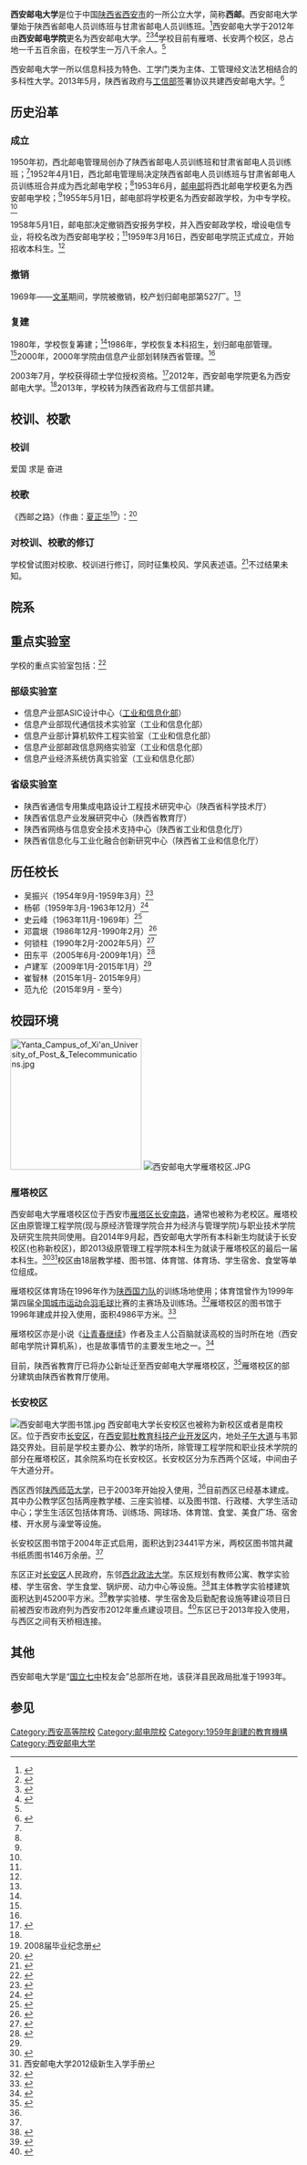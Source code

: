 {{Infobox university
| Name = <big>西安邮电大学</big>
| EnglishName = Xi'an University of Posts & Telecommunications
| image_name = 西安邮电大学标识.jpg
| image_size = 200px
| Motto = 爱国 求是 奋进
| Established = 1959年
| Type = 公立大学
| President = [[周正康|周正康]]
| Secretary = [[卢建军|卢建军]]
| Location = {{CHN}}[[陕西省|陕西省]][[西安市|西安市]]
| Campus = 雁塔校区：西安市雁塔区[[长安南路|长安南路]]563号<br>长安校区：西安市长安区韦郭路
| AreaTotal = 一千五百余亩
| Department = 17个院系
| Faculty = 
| Professor = 116人
| Associate Professor = 
| Assistant Professor = 
| Lecturer = 
| Student = 18000人<ref name="intro">{{Cite web |url= http://xupt.edu.cn/xxgk/about1.htm |title= 学校简介 |author=  |date=  |publisher= 西安邮电大学 |language= zh-hans |accessdate= 2018-02-02 |quote= 现有全日制在校生18000余人。 |archive-date= 2020-06-23 |archive-url= https://web.archive.org/web/20200623162257/http://www.xupt.edu.cn/xxgk/about1.htm |dead-url= no }}</ref>
| Undergraduate = 
| Postgraduate = 2000人<ref name=postgraduate>{{Cite web |url= http://xupt.edu.cn/rcpy/yjsjy1.htm |title= 西安邮电大学研究生部简介 |author=  |date=  |publisher=  |language= zh-hans |accessdate= 2018-02-02 |quote= 学校目前研究生教育规模2000余人，其中全日制研究生1500余人，在职研究生400余人。 |archive-date= 2020-04-17 |archive-url= https://web.archive.org/web/20200417122852/http://www.xupt.edu.cn/rcpy/yjsjy1.htm |dead-url= no }}</ref>
| Website = http://www.xupt.edu.cn
}}

'''西安邮电大学'''是位于中国[[陕西省|陕西省]][[西安市|西安市]]的一所公立大学，简称'''西邮'''。西安邮电大学肇始于陕西省邮电人员训练班与甘肃省邮电人员训练班。<ref name=history>{{Cite web|url=http://www.xiyou.edu.cn/lminfo.jsp?urltype=tree.TreeTempUrl&wbtreeid=20|title=西安邮电学院历史沿革|author=|date=|publisher=|language=中文|accessdate=2012-07-15|quote=……并于 1986 年正式参加全国普通高校统一招生。|deadurl=yes|archiveurl=https://web.archive.org/web/20120603161622/http://www.xiyou.edu.cn/lminfo.jsp?urltype=tree.TreeTempUrl&wbtreeid=20|archivedate=2012-06-03|df=}}</ref>西安邮电大学于2012年由'''西安邮电学院'''更名为西安邮电大学。<ref>{{Cite web |url= http://www.moe.gov.cn/publicfiles/business/htmlfiles/moe/s181/201204/xxgk_133896.html |title= 教育部关于同意西安邮电学院更名为西安邮电大学的通知 |author=  |date= 2012-04-12 |publisher= [[中华人民共和国教育部|教育部]] |language= zh-hans |accessdate= 2012-08-16 |quote=  |archive-date= 2016-03-05 |archive-url= https://web.archive.org/web/20160305030805/http://www.moe.gov.cn/publicfiles/business/htmlfiles/moe/s181/201204/xxgk_133896.html |dead-url= no }}</ref><ref>{{Cite web |url= http://www.shaanxi.gov.cn/0/103/9190.htm |title= 陕西省人民政府关于西安邮电学院更名为西安邮电大学的通知 |author=  |date= 2012-04-22 |publisher= 陕西省人民政府 |language= zh-hans |accessdate= 2012-08-02 |quote=  }}{{Dead link|date=2018年6月 |bot=InternetArchiveBot |fix-attempted=no }}</ref><ref name=university>{{Cite web |url= http://www.snedu.gov.cn/jynews/jyyw/201205/06/26618.html |title= 陕西举行西安邮电大学等四所高校揭牌仪式 赵正永讲话 |author=  |date= 2012-05-06 |publisher=  |language= 中文 |accessdate= 2012-07-15 |quote=  |archive-url= https://web.archive.org/web/20120605023949/http://www.snedu.gov.cn/jynews/jyyw/201205/06/26618.html |archive-date= 2012-06-05 |dead-url= yes }}</ref>学校目前有雁塔、长安两个校区，总占地一千五百余亩，在校学生一万八千余人。<ref name="intro"/>

西安邮电大学一所以信息科技为特色、工学门类为主体、工管理经文法艺相结合的多科性大学。2013年5月，陕西省政府与[[中华人民共和国工业和信息化部|工信部]]签署协议共建西安邮电大学。<ref name=work>{{Cite web |url= http://www.sxdaily.com.cn/n/2013/0521/c266-5136130.html |title= 陕西省政府与工信部签署协议共建西安邮电大学 |author=  |date= 2013年5月21日 |publisher= 陕西传媒网-陕西日报 |language= zh-hans |accessdate= 2013年6月6日 |quote=  |archive-url= https://web.archive.org/web/20140714133752/http://www.sxdaily.com.cn/n/2013/0521/c266-5136130.html |archive-date= 2014年7月14日 |dead-url= yes }}</ref>

==历史沿革==
===成立===
1950年初，西北邮电管理局创办了陕西省邮电人员训练班和甘肃省邮电人员训练班；<ref name=history2/>1952年4月1日，西北邮电管理局决定陕西省邮电人员训练班与甘肃省邮电人员训练班合并成为西北邮电学校；<ref name=history2/>1953年6月，[[中华人民共和国邮电部|邮电部]]将西北邮电学校更名为西安邮电学校；<ref name=history/>1955年5月1日，邮电部将学校更名为西安邮政学校，为中专学校。<ref name=history/>

1958年5月1日，邮电部决定撤销西安报务学校，并入西安邮政学校，增设电信专业，将校名改为西安邮电学校；<ref name=history2/>1959年3月16日，西安邮电学院正式成立，开始招收本科生。<ref name=history/>

===撤销===
1969年——[[文化大革命|文革]]期间，学院被撤销，校产划归邮电部第527厂。<ref name=history/>

===复建===
1980年，学校恢复筹建；<ref name=history/>1986年，学校恢复本科招生，划归邮电部管理。<ref name=history/>2000年，2000年学院由信息产业部划转陕西省管理。<ref name=work/>

2003年7月，学校获得硕士学位授权资格。<ref name=history2>{{Cite web|url=http://www.xiyou.edu.cn/new/lminfo.jsp?urltype=tree.TreeTempUrl&wbtreeid=420|title=历史沿革|author=|date=|publisher=|language=zh-hans|accessdate=2012年8月1日|quote=|deadurl=yes|archiveurl=https://web.archive.org/web/20120903091945/http://www.xiyou.edu.cn/new/lminfo.jsp?urltype=tree.TreeTempUrl&wbtreeid=420|archivedate=2012年9月3日|df=}}</ref>2012年，西安邮电学院更名为西安邮电大学。<ref name=university/>2013年，学校转为陕西省政府与工信部共建。

==校训、校歌==
===校训===
爱国 求是 奋进

===校歌===
《西邮之路》（作曲：[[夏正华|夏正华]]<ref>2008届毕业纪念册</ref>）：<ref>{{Cite web |url= http://xupt.edu.cn/info/news/new/info/9504.htm |title= 评估专家组观看我院大学生文艺晚会 |author=  |date= 2009-04-21 |publisher= 西邮新闻 |language= zh-hans |accessdate= 2012-08-02 |quote= ……，文艺晚会在校歌合唱《西邮之路》…… }}{{Dead link|date=2018年6月 |bot=InternetArchiveBot |fix-attempted=no }}</ref>

===对校训、校歌的修订===
学校曾试图对校歌、校训进行修订，同时征集校风、学风表述语。<ref>{{Cite web |url= http://xupt.edu.cn/info/news/new/info/13332.htm |title= 关于修订西安邮电大学校歌、校训及征集校风、学风表述语的通知 |author= 党委宣传部 |date= 2012-04-25 |publisher=  |language= zh-hans |accessdate= 2012-08-02 |quote=  |deadurl= yes |archiveurl= https://web.archive.org/web/20120513122513/http://xupt.edu.cn/info/news/new/info/13332.htm |archivedate= 2012-05-13 |df=  }}</ref>不过结果未知。

==院系==
{{Navbox
|name= 西安邮电大学
|title='''西安邮电大学'''院系设置
|bodyclass = hlist
|state  = uncollapsed
|image=
|above= 西安邮电大学院系列表<ref>{{Cite web|url=http://zhaosheng.xupt.edu.cn/zyjs.asp|title=院系及专业设置一览表|author=|date=|publisher=西安邮电大学招生信息网|language=zh-hans|accessdate=2012-08-07|quote=|deadurl=yes|archiveurl=https://web.archive.org/web/20120729192400/http://zhaosheng.xupt.edu.cn/zyjs.asp|archivedate=2012-07-29|df=}}</ref><ref>{{Cite web|url=http://www.xiyou.edu.cn/new/bm_list.jsp?urltype=tree.TreeTempUrl&wbtreeid=550|title=院系设置|author=|date=|publisher=|language=zh-hans|accessdate=2012-08-07|quote=|deadurl=yes|archiveurl=https://web.archive.org/web/20120903091925/http://www.xiyou.edu.cn/new/bm_list.jsp?urltype=tree.TreeTempUrl&wbtreeid=550|archivedate=2012-09-03|df=}}</ref>

|group1=电子工程学院
|list1= 
* 电子信息工程系
* 光电子技术系
* 微电子学系

|group2=通信与信息工程学院
|list2=
* 通信工程系
* 信息工程系
* 物联网工程
* 信息安全系
* 电子信息科学与技术系

|group3=计算机学院
|list3= 
* 计算机科学与技术系
* 网络工程系
* 软件工程系
* 数据科学与大数据技术系

|group4= 自动化学院
|list4= 
* 自动控制系
* 测控技术与仪器系
* 智能科学系
* 电气工程系

|group5= 经济与管理学院
|list5= 
* 经济学系
* 工商管理系
* 会计学系
* 金融系
* 营销与策划系

|group6= 管理工程学院
|list6=
* 信息管理系
* 电子商务系
* 工业工程系
* 物流系
* 工程管理系

|group7= 理学院
|list7=
* 应用数学系
* 应用物理系


|group8= 人文社科学院
|list8=
* 社会工作系
* 公共事业管理系
* 行政管理系

|group9= 外国语学院<ref name=new-school>{{Cite web |url= http://news.xiyou.edu.cn/xinwenwang/2012/0829/2867.html |title= 我校新成立三个学院 |author= 王琪 |date= 2012-08-29 |publisher= 西邮新闻网 |language= zh-hans |accessdate= 2012-08-31 |quote=  |deadurl= yes |archiveurl= https://web.archive.org/web/20120901004101/http://news.xiyou.edu.cn/xinwenwang/2012/0829/2867.html |archivedate= 2012-09-01 |df=  }}</ref>
|list9=
* 英语系

|group10= 数字艺术学院<ref name=new-school/>
|list10=
* 数字艺术系

|below= 
* 继续教育学院、职业技术学院
* 研究生学院<ref name=new-school/>
* 体育部
* 物联网与两化融合研究院
* 马克思主义教育研究院
* 国际教育学院
* 国防教育学院
* 计算金融与风险管理研究中心
}}

==重点实验室==
学校的重点实验室包括：<ref>{{Cite web|url=http://www.xiyou.edu.cn/new/lminfo.jsp?urltype=tree.TreeTempUrl&wbtreeid=449|title=西安邮电大学省部级重点实验室（工程技术中心、基地）一览表|author=|date=|publisher=|language=zh-hans|accessdate=2012-07-31|quote=|deadurl=yes|archiveurl=https://web.archive.org/web/20120903091747/http://www.xiyou.edu.cn/new/lminfo.jsp?urltype=tree.TreeTempUrl&wbtreeid=449|archivedate=2012-09-03|df=}}</ref>
===部级实验室===
*信息产业部ASIC设计中心（[[中华人民共和国工业和信息化部|工业和信息化部]]）
*信息产业部现代通信技术实验室（工业和信息化部）
*信息产业部计算机软件工程实验室（工业和信息化部）
*信息产业部邮政信息网络实验室（工业和信息化部）
*信息产业经济系统仿真实验室（工业和信息化部）
===省级实验室===
*陕西省通信专用集成电路设计工程技术研究中心（陕西省科学技术厅）
*陕西省信息产业发展研究中心（陕西省教育厅）
*陕西省网络与信息安全技术支持中心（陕西省工业和信息化厅）
*陕西省信息化与工业化融合创新研究中心（陕西省工业和信息化厅）

==历任校长==
*吴振兴（1954年9月-1959年3月）<ref>{{Cite web |url= http://www.xiyou.edu.cn/info/news/new/pic_info/10952.htm |title= 吴振兴（西安邮电学校校长 1954.9-1955.5） |author=  |date=  |publisher=  |language= zh-hans |accessdate= 2012-07-31 |quote=  |deadurl= yes |archiveurl= https://web.archive.org/web/20120511172957/http://xiyou.edu.cn/info/news/new/pic_info/10952.htm |archivedate= 2012-05-11 |df=  }}</ref>
*杨邨（1959年3月-1963年12月）<ref>{{Cite web |url= http://www.xiyou.edu.cn/info/news/new/pic_info/10953.htm |title= 杨邨（西安邮电学院党委书记兼院长 1959.3-1963.12） |author=  |date=  |publisher=  |language= zh-hans |accessdate= 2012-07-31 |quote=  |deadurl= yes |archiveurl= https://web.archive.org/web/20120511172537/http://xiyou.edu.cn/info/news/new/pic_info/10953.htm |archivedate= 2012-05-11 |df=  }}</ref>
*史云峰（1963年11月-1969年）<ref>{{Cite web |url= http://www.xiyou.edu.cn/info/news/new/pic_info/10955.htm |title= 史云峰（西安邮电学校校长 1963.11-1969） |author=  |date=  |publisher=  |language= zh-hans |accessdate= 2012-07-31 |quote=  |deadurl= yes |archiveurl= https://web.archive.org/web/20120511172753/http://xiyou.edu.cn/info/news/new/pic_info/10955.htm |archivedate= 2012-05-11 |df=  }}</ref>
*邓震垠（1986年12月-1990年2月）<ref>{{Cite web |url= http://www.xiyou.edu.cn/info/news/new/pic_info/10957.htm |title= 邓震垠（西安邮电学院院长 1986.12-1990.2） |author=  |date=  |publisher=  |language= zh-hans |accessdate= 2012-07-31 |quote=  |deadurl= yes |archiveurl= https://web.archive.org/web/20120511174752/http://xiyou.edu.cn/info/news/new/pic_info/10957.htm |archivedate= 2012-05-11 |df=  }}</ref>
*何锁柱（1990年2月-2002年5月）<ref>{{Cite web |url= http://xiaobao.xupt.edu.cn/paper.php?q=d&id=2945 |title= 西安邮电学院原院长何锁柱同志逝世 |author=  |date= 2012-04-12 |publisher= 《西安邮电大学报》 |language= zh-hans |accessdate= 2012-07-31 |quote=  |deadurl= yes |archiveurl= https://web.archive.org/web/20140331005919/http://xiaobao.xupt.edu.cn/paper.php?q=d&id=2945 |archivedate= 2014-03-31 |df=  }}</ref>
*田东平（2005年6月-2009年1月）<ref>{{Cite web |url= http://www.xiyou.edu.cn/info/news/new/pic_info/10962.htm |title= 田东平（西安邮电学院院长　2005.6-2009.1） |author=  |date=  |publisher=  |language= zh-hans |accessdate= 2012-07-31 |quote=  |deadurl= yes |archiveurl= https://web.archive.org/web/20120511173026/http://xiyou.edu.cn/info/news/new/pic_info/10962.htm |archivedate= 2012-05-11 |df=  }}</ref>
*卢建军（2009年1月-2015年1月）<ref name=president/>
*崔智林（2015年1月- 2015年9月）
*范九伦（2015年9月 - 至今）

==校园环境==
[[File:Yanta_Campus_of_Xi'an_University_of_Post_&_Telecommunications.jpg|230px]]
[[File:西安邮电大学雁塔校区.JPG|thumb]]

===雁塔校区===
西安邮电大学雁塔校区位于西安市[[雁塔区|雁塔区]][[长安南路|长安南路]]，通常也被称为老校区。雁塔校区由原管理工程学院(现与原经济管理学院合并为经济与管理学院)与职业技术学院及研究生院共同使用。自2014年9月起，西安邮电大学所有本科新生均就读于长安校区(也称新校区)，即2013级原管理工程学院本科生为就读于雁塔校区的最后一届本科生。<ref>{{Cite web |url= http://xupt.edu.cn/new/lminfo.jsp?urltype=tree.TreeTempUrl&wbtreeid=556 |title= 管理工程学院 |author=  |date=  |publisher= 西安邮电大学 |language= zh-hans |accessdate= 2012-08-10 |quote= 办公地点：雁塔校区行政楼3层 |deadurl= yes |archiveurl= https://web.archive.org/web/20120920150942/http://xupt.edu.cn/new/lminfo.jsp?urltype=tree.TreeTempUrl&wbtreeid=556 |archivedate= 2012-09-20 |df=  }}</ref><ref>西安邮电大学2012级新生入学手册</ref>校区由18层教学楼、图书馆、体育馆、体育场、学生宿舍、食堂等单位组成。

雁塔校区体育场在1996年作为[[陕西国力足球俱乐部|陕西国力队]]的训练场地使用；体育馆曾作为1999年第四届[[全国城市运动会|全国城市运动会]][[羽毛球|羽毛球]]比赛的主赛场及训练场。<ref>{{Cite web|url=http://www.sxsdq.cn/dqzlk/sxsnj/nj1997/200912/t20091223_63181.htm|title=第四届全国城市运动会筹备工作|author=|date=|publisher=陕西地情网|language=zh-hans|accessdate=2012-08-06|quote=|deadurl=yes|archiveurl=https://web.archive.org/web/20160304113840/http://www.sxsdq.cn/dqzlk/sxsnj/nj1997/200912/t20091223_63181.htm|archivedate=2016-03-04|df=}}</ref>雁塔校区的图书馆于1996年建成并投入使用，面积4986平方米。<ref name=library>{{Cite web |url= http://lib.xupt.edu.cn/introduce/introduce.asp |title= 图书馆简介 |author=  |date=  |publisher= 西安邮电大学图书馆 |language= zh-hans |accessdate= 2012-08-07 |quote=  |archive-url= https://web.archive.org/web/20121023085202/http://lib.xupt.edu.cn/introduce/introduce.asp |archive-date= 2012-10-23 |dead-url= yes }}</ref>

雁塔校区亦是小说《[[让青春继续|让青春继续]]》作者及主人公百脑就读高校的当时所在地（西安邮电学院计算机系），也是故事情节的主要发生地之一。<ref>{{Cite web |url= http://www.ourcampus.cn/newshasha/qingchun/101.htm |title= 《让青春继续》第一季<初恋故事完整版>正文 |author= 百脑 |date= 2005-01-22 |publisher= 《让青春继续》官方网站 |language= zh-hans |accessdate= 2012-08-05 |quote= ……是当时最NB的垄断性国营企业的部署院校，最重要的一点，这类学校在当时都是包分配的……而且这种学校都是理工科院校，有我喜欢的计算机专业。于是就这个学校了。 |archiveurl= https://web.archive.org/web/20120626030701/http://www.ourcampus.cn/newshasha/qingchun/101.htm |archivedate= 2012-06-26 |deadurl= yes }}</ref>

目前，陕西省教育厅已将办公新址迁至西安邮电大学雁塔校区，<ref>{{Cite web |url= http://www.sxhsi.com/shownews1.asp?id=872 |title= 陕西省教育厅办公新址搬迁西安邮电学院 |author= 梁海霞 |date= 2012-04-25 |publisher= 陕西省高教毕业生信息网 |language= zh-hans |accessdate= 2012-08-02 |quote=  }}{{Dead link|date=2020年3月 |bot=InternetArchiveBot |fix-attempted=yes }}</ref>雁塔校区的部分建筑由陕西省教育厅使用。

===长安校区===
[[File:西安邮电大学图书馆.jpg|thumb]]
西安邮电大学长安校区也被称为新校区或者是南校区。位于西安市[[长安区_(西安市)|长安区]]，在[[西安郭杜教育科技产业开发区|西安郭杜教育科技产业开发区]]内，地处[[子午大道|子午大道]]与韦郭路交界处。目前是学校主要办公、教学的场所，除管理工程学院和职业技术学院的部分在雁塔校区，其余院系均在长安校区。长安校区分为东西两个区域，中间由子午大道分开。

西区西邻[[陕西师范大学|陕西师范大学]]，已于2003年开始投入使用，<ref name=history2/>目前西区已经基本建成。其中办公教学区包括两座教学楼、三座实验楼、以及图书馆、行政楼、大学生活动中心；学生生活区包括体育场、训练场、网球场、体育馆、食堂、美食广场、宿舍楼、开水房与澡堂等设施。

长安校区图书馆于2004年正式启用，面积达到23441平方米，两校区图书馆共藏书纸质图书146万余册。<ref name=library/>

东区正对[[长安区_(西安市)|长安区]]人民政府，东邻[[西北政法大学|西北政法大学]]。东区规划有教师公寓、教学实验楼、学生宿舍、学生食堂、锅炉房、动力中心等设施。<ref>{{Cite web |url= http://xiaobao.xupt.edu.cn/paper.php?q=d&id=3071 |title= 卢建军校长视察东区建设工地 |author=  |date= 2012-07-05 |publisher= 《西安邮电大学报》 |language= zh-hans |accessdate= 2012-07-29 |quote=  |deadurl= yes |archiveurl= https://web.archive.org/web/20140330185527/http://xiaobao.xupt.edu.cn/paper.php?q=d&id=3071 |archivedate= 2014-03-30 |df=  }}</ref>其主体教学实验楼建筑面积达到45200平方米。<ref name=eastcampus>{{Cite web |url= http://news.xiyou.edu.cn/xinwenwang/2012/0820/2852.html |title= 长安校区东区教学实验楼主体封顶 |author= 梁海霞 |date= 2012-08-20 |publisher= 西邮新闻网 |language= zh-hans |accessdate= 2012-08-22 |quote=  |deadurl= yes |archiveurl= https://web.archive.org/web/20120827185248/http://news.xiyou.edu.cn/xinwenwang/2012/0820/2852.html |archivedate= 2012-08-27 |df=  }}</ref>教学实验楼、学生宿舍及后勤配套设施等建设项目日前被西安市政府列为西安市2012年重点建设项目。<ref>{{Cite web |url= http://xiaobao.xupt.edu.cn/paper.php?q=d&id=2946 |title= 长安校区东区建设获评西安市重点建设项目 |author=  |date= 2012-04-12 |publisher= 《西安邮电大学报》 |language= zh-hans |accessdate= 2012-07-29 |quote= 我校长安校区东区教学实验楼、学生宿舍及后勤配套设施等建设项目日前被西安市政府列为西安市2012年重点建设项目。 |deadurl= yes |archiveurl= https://web.archive.org/web/20140330192002/http://xiaobao.xupt.edu.cn/paper.php?q=d&id=2946 |archivedate= 2014-03-30 |df=  }}</ref>东区已于2013年投入使用，与西区之间有天桥相连接。

==其他==
西安邮电大学是“[[国立七中|国立七中]]校友会”总部所在地，该获洋县民政局批准于1993年。

== 参见 ==
{{Reflist|2}}

{{邮电类高等院校}}
{{西安}}
{{陕西高等院校}}
{{中华人民共和国省部共建制高等院校}}

[[Category:西安高等院校|Category:西安高等院校]]
[[Category:邮电院校|Category:邮电院校]]
[[Category:1959年創建的教育機構|Category:1959年創建的教育機構]]
[[Category:西安邮电大学|Category:西安邮电大学]]